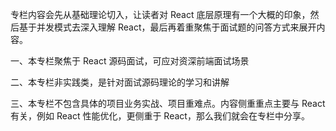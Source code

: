 专栏内容会先从基础理论切入，让读者对 React 底层原理有一个大概的印象，然后基于并发模式去深入理解 React，最后再着重聚焦于面试题的问答方式来展开内容。

一、本专栏聚焦于 React 源码面试，可应对资深前端面试场景

二、本专栏非实践类，是针对面试源码理论的学习和讲解

三、本专栏不包含具体的项目业务实战、项目重难点。内容侧重重点主要与 React 有关，例如 React 性能优化，更侧重于 React，那么我们就会在专栏中分享。